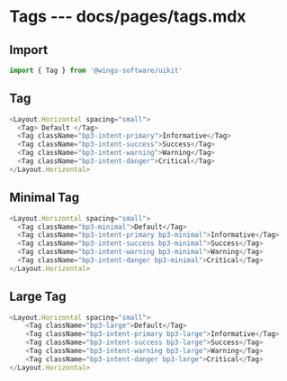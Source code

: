 # Tags --- docs/pages/tags.mdx

## Import

```js
import { Tag } from '@wings-software/uikit'
```

## Tag

```js live=true
<Layout.Horizontal spacing="small">
  <Tag> Default </Tag>
  <Tag className="bp3-intent-primary">Informative</Tag>
  <Tag className="bp3-intent-success">Success</Tag>
  <Tag className="bp3-intent-warning">Warning</Tag>
  <Tag className="bp3-intent-danger">Critical</Tag>
</Layout.Horizontal>
```

## Minimal Tag

```js live=true
<Layout.Horizontal spacing="small">
  <Tag className="bp3-minimal">Default</Tag>
  <Tag className="bp3-intent-primary bp3-minimal">Informative</Tag>
  <Tag className="bp3-intent-success bp3-minimal">Success</Tag>
  <Tag className="bp3-intent-warning bp3-minimal">Warning</Tag>
  <Tag className="bp3-intent-danger bp3-minimal">Critical</Tag>
</Layout.Horizontal>
```

## Large Tag

```js live=true
<Layout.Horizontal spacing="small">
    <Tag className="bp3-large">Default</Tag>
    <Tag className="bp3-intent-primary bp3-large">Informative</Tag>
    <Tag className="bp3-intent-success bp3-large">Success</Tag>
    <Tag className="bp3-intent-warning bp3-large">Warning</Tag>
    <Tag className="bp3-intent-danger bp3-large">Critical</Tag>
</Layout.Horizontal>
```